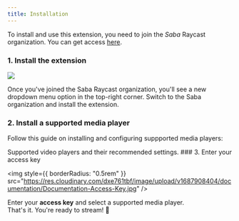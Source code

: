```yaml
---
title: Installation
---
```


To install and use this extension, you need to join the _Saba_ Raycast organization.
You can get access [here](/welcome/get-access).

### 1. Install the extension

<Frame caption="Hmmm, that wasn't there before 🤔">
  <img
    style={{ borderRadius: "0.5rem" }}
    src="https://res.cloudinary.com/dxe761tbf/image/upload/v1687907644/documentation/Documentation-Download-Extension-purple.png"
  />
</Frame>

Once you've joined the Saba Raycast organization, you'll see a new dropdown menu option in
the top-right corner. Switch to the Saba organization and install the extension.

### 2. Install a supported media player

Follow this guide on installing and configuring suppported media players:

<CardGroup cols="2">
  <Card title="Video Players" icon="circle-play" href="/guides/video-players">
    Supported video players and their recommended settings.
  </Card>
</CardGroup>
### 3. Enter your access key

<img
  style={{ borderRadius: "0.5rem" }}
  src="https://res.cloudinary.com/dxe761tbf/image/upload/v1687908404/documentation/Documentation-Access-Key.jpg"
/>

Enter your **access key** and select a supported media player.<br/> That's it. You're ready to stream! 🎉

